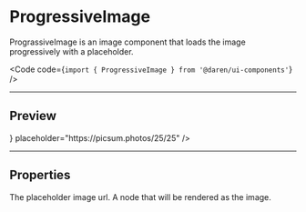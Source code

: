 
# ProgressiveImage

PrograssiveImage is an image component that loads the image progressively with a
placeholder.

<Code code={`import { ProgressiveImage } from '@daren/ui-components'`} />

---

## Preview

<Preview>
  <ProgressiveImage
    className="w-full"
    img={<img src="https://picsum.photos/3000/3000" alt="picsum" />}
    placeholder="https://picsum.photos/25/25"
  />
</Preview>

---

## Properties

<Properties>
  <Property name="placeholder" type="string">
    The placeholder image url.
  </Property>
  <Property name="img" type="React.ReactNode">
    A node that will be rendered as the image.
  </Property>
</Properties>
